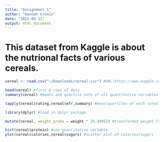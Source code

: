 ```yaml
---
title: "Assignment_1"
author: "Hannah Cronin"
date: "2022-09-11"
output: html_document
---
```


# This dataset from Kaggle is about the nutrional facts of various cereals.
```r
cereal <- read.csv("~/Downloads/cereal.csv") #URL:https://www.kaggle.com/datasets/crawford/80-cereals?resource=download
```

```r
head(cereal) #first 6 rows of data
summary(cereal) #means and quartile info of all quantitative variables
```

```r
tapply(cereal$rating,cereal$mfr,summary) #mean/quartiles of each cereal manufacturer
```

```r
library(dplyr) #load in dplyr package
```

```r
mutate(cereal, weight_grams = weight * 28.34952) #transformed weight from ounces into grams
```

```r
hist(cereal$protein) #one quantitative variable
plot(cereal$calories,cereal$sugars) #scatter plot of calories/sugars
```

